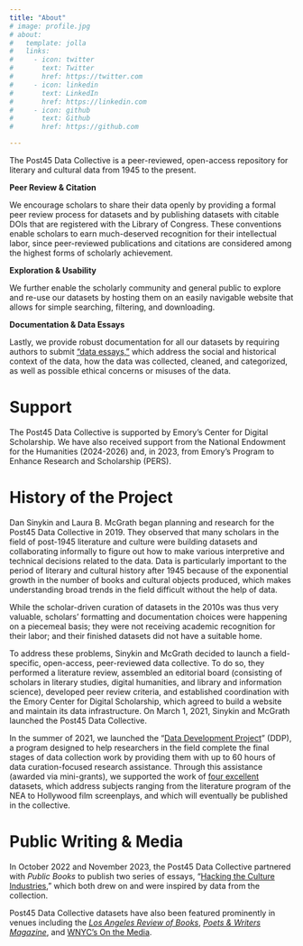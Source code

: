 ```yaml
---
title: "About"
# image: profile.jpg
# about:
#   template: jolla
#   links:
#     - icon: twitter
#       text: Twitter
#       href: https://twitter.com
#     - icon: linkedin
#       text: LinkedIn
#       href: https://linkedin.com
#     - icon: github
#       text: Github
#       href: https://github.com

---
```


The Post45 Data Collective is a peer-reviewed, open-access repository for literary and cultural data from 1945 to the present. 

**Peer Review & Citation** 
 
We encourage scholars to share their data openly by providing a formal peer review process for datasets and by publishing datasets with citable DOIs that are registered with the Library of Congress. These conventions enable scholars to earn much-deserved recognition for their intellectual labor, since peer-reviewed publications and citations are considered among the highest forms of scholarly achievement. 

**Exploration & Usability** 

We further enable the scholarly community and general public to explore and re-use our datasets by hosting them on an easily navigable website that allows for simple searching, filtering, and downloading. 

**Documentation & Data Essays**  

Lastly, we provide robust documentation for all our datasets by requiring authors to submit ["data essays,"](submissions.qmd) which address the social and historical context of the data, how the data was collected, cleaned, and categorized, as well as possible ethical concerns or misuses of the data. 

# Support

The Post45 Data Collective is supported by Emory's Center for Digital Scholarship. We have also received support from the National Endowment for the Humanities (2024-2026) and, in 2023, from Emory’s Program to Enhance Research and Scholarship (PERS).


# History of the Project

Dan Sinykin and Laura B. McGrath began planning and research for the Post45 Data Collective in 2019. They observed that many scholars in the field of post-1945 literature and culture were building datasets and collaborating informally to figure out how to make various interpretive and technical decisions related to the data. Data is particularly important to the period of literary and cultural history after 1945 because of the exponential growth in the number of books and cultural objects produced, which makes understanding broad trends in the field difficult without the help of data. 

While the scholar-driven curation of datasets in the 2010s was thus very valuable, scholars’ formatting and documentation choices were happening on a piecemeal basis; they were not receiving academic recognition for their labor; and their finished datasets did not have a suitable home. 

To address these problems, Sinykin and McGrath decided to launch a field-specific, open-access, peer-reviewed data collective. To do so, they performed a literature review, assembled an editorial board (consisting of scholars in literary studies, digital humanities, and library and information science), developed peer review criteria, and established coordination with the Emory Center for Digital Scholarship, which agreed to build a website and maintain its data infrastructure. On March 1, 2021, Sinykin and McGrath launched the Post45 Data Collective. 

In the summer of 2021, we launched the “[Data Development Project](https://data.post45.org/ddp-rfp-2021/)” (DDP), a program designed to help researchers in the field complete the final stages of data collection work by providing them with up to 60 hours of data curation-focused research assistance. Through this assistance (awarded via mini-grants), we supported the work of [four excellent](https://data.post45.org/ddp-recap/) datasets, which address subjects ranging from the literature program of the NEA to Hollywood film screenplays, and which will eventually be published in the collective.


# Public Writing & Media

 In October 2022 and November 2023, the Post45 Data Collective partnered with *Public Books* to publish two series of essays, “[Hacking the Culture Industries](https://www.publicbooks.org/tag/hacking-the-culture-industries/),” which both drew on and were inspired by data from the collection. 
 
 Post45 Data Collective datasets have also been featured prominently in venues including the [*Los Angeles Review of Books*](https://lareviewofbooks.org/article/fuck-the-poetry-police-on-the-index-of-major-literary-prizes-in-the-united-states/), [*Poets & Writers Magazine*](https://www.pw.org/content/literary_prizes_under_scrutiny), and [WNYC’s On the Media](https://www.wnycstudios.org/podcasts/otm/episodes/who-cares-about-literary-prizes-on-the-media). 
 
 <!-- In its initial two-week run, this essay series reached more viewers than *Public Books* had in any other two-week period in its recent history.  -->
 

